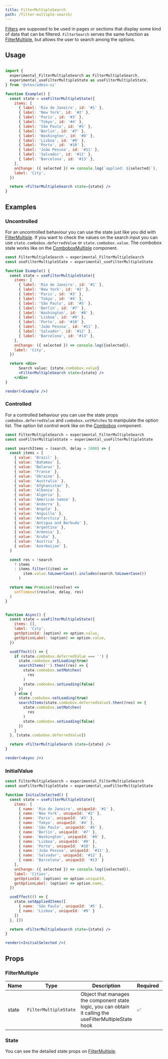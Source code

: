 ```yaml
---
title: FilterMultipleSearch
path: /filter-multiple-search/
---
```


[Filters](/filter/) are supposed to be used in pages or sections that display some kind of data that can be filtered. 
`FilterSearch` serves the same function as [FilterMultiple](/filter-multiple/), but allows the user to search among the options.

## Usage

```jsx

import {
  experimental_FilterMultipleSearch as FilterMultipleSearch,
  experimental_useFilterMultipleState as useFilterMultipleState,
} from '@vtex/admin-ui'

function Example() {
  const state = useFilterMultipleState({
    items: [
      { label: 'Rio de Janeiro', id: '#1' },
      { label: 'New York', id: '#2' },
      { label: 'Paris', id: '#3' },
      { label: 'Tokyo', id: '#4' },
      { label: 'São Paulo', id: '#5' },
      { label: 'Berlin', id: '#7' },
      { label: 'Washington', id: '#8' },
      { label: 'Lisboa', id: '#9' },
      { label: 'Porto', id: '#10' },
      { label: 'João Pessoa', id: '#11' },
      { label: 'Salvador', id: '#12' },
      { label: 'Barcelona', id: '#13' },
    ],
    onChange: ({ selected }) => console.log(`applied: ${selected}`),
    label: 'City',
  })

  return <FilterMultipleSearch state={state} />
}
```

## Examples

### Uncontrolled

For an uncontrolled behaviour you can use the state just like you did with [FilterMultiple](/filter-multiple/). If you want to check the values
on the search input you can use `state.combobox.deferredValue` or `state.combobox.value`. The combobox state works like on the 
[ComboboxMultiple](/combobox/) component.


```jsx
const FilterMultipleSearch = experimental_FilterMultipleSearch
const useFilterMultipleState = experimental_useFilterMultipleState

function Example() {
  const state = useFilterMultipleState({
    items: [
      { label: 'Rio de Janeiro', id: '#1' },
      { label: 'New York', id: '#2' },
      { label: 'Paris', id: '#3' },
      { label: 'Tokyo', id: '#4' },
      { label: 'São Paulo', id: '#5' },
      { label: 'Berlin', id: '#7' },
      { label: 'Washington', id: '#8' },
      { label: 'Lisboa', id: '#9' },
      { label: 'Porto', id: '#10' },
      { label: 'João Pessoa', id: '#11' },
      { label: 'Salvador', id: '#12' },
      { label: 'Barcelona', id: '#13' },
    ],
    onChange: ({ selected }) => console.log({selected}),
    label: 'City',
  })

  return <div>
      Search value: {state.combobox.value}
      <FilterMultipleSearch state={state} />
    </div>
}

render(<Example />)
```

### Controlled

For a controlled behaviour you can use the state props `combobox.deferredValue` and `combobox.setMatches` to manipulate the option list. 
The option list control work like on the [Combobox](/combobox/) component.


```jsx
const FilterMultipleSearch = experimental_FilterMultipleSearch
const useFilterMultipleState = experimental_useFilterMultipleState

const searchItems = (search, delay = 1000) => {
  const items = [
    { value: 'Brazil' },
    { value: 'Bahamas' },
    { value: 'Belarus' },
    { value: 'France' },
    { value: 'Ukraine' },
    { value: 'Australia' },
    { value: 'Afghanistan' },
    { value: 'Albania' },
    { value: 'Algeria' },
    { value: 'American Samoa' },
    { value: 'Andorra' },
    { value: 'Angola' },
    { value: 'Anguilla' },
    { value: 'Antarctica' },
    { value: 'Antigua and Barbuda' },
    { value: 'Argentina' },
    { value: 'Armenia' },
    { value: 'Aruba' },
    { value: 'Austria' },
    { value: 'Azerbaijan' },
  ]

  const res = !search
    ? items
    : items.filter((item) =>
        item.value.toLowerCase().includes(search.toLowerCase())
      )

  return new Promise((resolve) =>
    setTimeout(resolve, delay, res)
  )
}


function Async() {
  const state = useFilterMultipleState({
    items: [],
    label: 'City',
    getOptionId: (option) => option.value,
    getOptionLabel: (option) => option.value,
  })

  useEffect(() => {
    if (state.combobox.deferredValue === '') {
      state.combobox.setLoading(true)
      searchItems('').then((res) => {
        state.combobox.setMatches(
          res
        )
        state.combobox.setLoading(false)
      })
    } else {
      state.combobox.setLoading(true)
      searchItems(state.combobox.deferredValue).then((res) => {
        state.combobox.setMatches(
          res
        )
        state.combobox.setLoading(false)
      })
    }
  }, [state.combobox.deferredValue])

  return <FilterMultipleSearch state={state} />
}

render(<Async />)
```

### InitialValue

```jsx
const FilterMultipleSearch = experimental_FilterMultipleSearch
const useFilterMultipleState = experimental_useFilterMultipleState

function InitialSelected() {
  const state = useFilterMultipleState({
    items: [
      { name: 'Rio de Janeiro', uniqueId: '#1' },
      { name: 'New York', uniqueId: '#2' },
      { name: 'Paris', uniqueId: '#3' },
      { name: 'Tokyo', uniqueId: '#4' },
      { name: 'São Paulo', uniqueId: '#5' },
      { name: 'Berlin', uniqueId: '#7' },
      { name: 'Washington', uniqueId: '#8' },
      { name: 'Lisboa', uniqueId: '#9' },
      { name: 'Porto', uniqueId: '#10' },
      { name: 'João Pessoa', uniqueId: '#11' },
      { name: 'Salvador', uniqueId: '#12' },
      { name: 'Barcelona', uniqueId: '#13' }
    ],
    onChange: ({ selected }) => console.log({selected}),
    label: 'Cities',
    getOptionId: (option) => option.uniqueId,
    getOptionLabel: (option) => option.name,
  })

  useEffect(() => {
    state.setAppliedItems([
      { name: 'São Paulo', uniqueId: '#5' },
      { name: 'Lisboa', uniqueId: '#9' }
    ])
  }, [])

  return <FilterMultipleSearch state={state} />
}

render(<InitialSelected />)
```

## Props

### FilterMultiple

| Name  | Type                  | Description    | Required | Default |
| ----- | --------------------- | -------------- | -------- | ------- |
| state | `FilterMultipleState` | Object that manages the component state logic, you can obtain it calling the useFilterMultipleState hook | ✅       | -       |

### State

You can see the detailed state props on [FilterMultiple](/filter-multiple/).